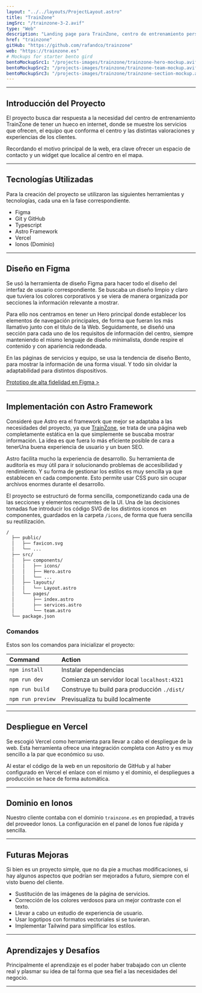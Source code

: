 ```yaml
---
layout: "../../layouts/ProjectLayout.astro"
title: "TrainZone"
imgSrc: "/trainzone-3-2.avif"
type: "Web"
description: "Landing page para TrainZone, centro de entrenamiento personal. Web diseñada en Figma y desarrollada con Astro."
href: "trainzone"
gitHub: "https://github.com/rafandco/trainzone"
web: "https://trainzone.es"
# Mockups for starter bento gird
bentoMockupSrc1: "/projects-images/trainzone/trainzone-hero-mockup.avif"
bentoMockupSrc2: "/projects-images/trainzone/trainzone-team-mockup.avif"
bentoMockupSrc3: "/projects-images/trainzone/trainzone-section-mockup.avif"
---
```


---

## Introducción del Proyecto

El proyecto busca dar respuesta a la necesidad del centro de entrenamiento TrainZone de tener un hueco en internet, donde se muestre los servicios que ofrecen, el equipo que conforma el centro y las distintas valoraciones y experiencias de los clientes.

Recordando el motivo principal de la web, era clave ofrecer un espacio de contacto y un widget que localice al centro en el mapa.

---

## Tecnologías Utilizadas

Para la creación del proyecto se utilizaron las siguientes herramientas y tecnologías, cada una en la fase correspondiente.

- Figma
- Git y GitHub
- Typescript
- Astro Framework
- Vercel
- Ionos (Dominio)

---

## Diseño en Figma

Se usó la herramienta de diseño Figma para hacer todo el diseño del interfaz de usuario correspondiente. Se buscaba un diseño limpio y claro que tuviera los colores corporativos y se viera de manera organizada por secciones la información relevante a mostrar.

Para ello nos centramos en tener un Hero principal donde establecer los elementos de navegación principales, de forma que fueran los más llamativo junto con el título de la Web. Seguidamente, se diseñó una sección para cada uno de los requisitos de información del centro, siempre manteniendo el mismo lenguaje de diseño minimalista, donde respire el contenido y con apariencia redondeada.

En las páginas de servicios y equipo, se usa la tendencia de diseño Bento, para mostrar la información de una forma visual. Y todo sin olvidar la adaptabilidad para distintos dispositivos.

[Prototipo de alta fidelidad en Figma >](https://www.figma.com/file/zsKnK0DEcB6BxOKwOK05aN/TrainZone?type=design&node-id=0%3A1&mode=design&t=ajzu1caT4KjcIpAo-1)

---

## Implementación con Astro Framework

Consideré que Astro era el framework que mejor se adaptaba a las necesidades del proyecto, ya que [TrainZone](https://trainzone.es), se trata de una página web completamente estática en la que simplemente se buscaba mostrar información. La idea es que fuera lo más eficiente posible de cara a tenerUna buena experiencia de usuario y un buen SEO.

Astro facilita mucho la experiencia de desarrollo. Su herramienta de auditoría es muy útil para ir solucionando problemas de accesibilidad y rendimiento. Y su forma de gestionar los estilos es muy sencilla ya que establecen en cada componente. Esto permite usar CSS puro sin ocupar archivos enormes durante el desarrollo.

El proyecto se estructuró de forma sencilla, componetizando cada una de las secciones y elementos recurrentes de la UI. Una de las decisiones tomadas fue introducir los código SVG de los distintos iconos en componentes, guardados en la carpeta `/icons`, de forma que fuera sencilla su reutilización.

```bash
/
  ├── public/
  │   ├── favicon.svg
  │   └── ...
  ├── src/
  │   ├── components/
  │   │   ├── icons/
  │   │   ├── Hero.astro
  │   │   └── ...
  │   ├── layouts/
  │   │   └── Layout.astro
  │   └── pages/
  │       ├── index.astro
  │       ├── services.astro
  │       └── team.astro
  └── package.json
```

### Comandos

Estos son los comandos para inicializar el proyecto:

| Command           | Action                                       |
| :---------------- | :------------------------------------------- |
| `npm install`     | Instalar dependencias                        |
| `npm run dev`     | Comienza un servidor local `localhost:4321`  |
| `npm run build`   | Construye tu build para producción `./dist/` |
| `npm run preview` | Previsualiza tu build localmente             |

---

## Despliegue en Vercel

Se escogió Vercel como herramienta para llevar a cabo el despliegue de la web. Esta herramienta ofrece una integración completa con Astro y es muy sencillo a la par que económico su uso.

Al estar el código de la web en un repositorio de GitHub y al haber configurado en Vercel el enlace con el mismo y el dominio, el despliegues a producción se hace de forma automática.

---

## Dominio en Ionos

Nuestro cliente contaba con el dominio `trainzone.es` en propiedad, a través del proveedor Ionos.
La configuración en el panel de Ionos fue rápida y sencilla.

---

## Futuras Mejoras

Si bien es un proyecto simple, que no da pie a muchas modificaciones, si hay algunos aspectos que podrían ser mejorados a futuro, siempre con el visto bueno del cliente.

- Sustitución de las imágenes de la página de servicios.
- Corrección de los colores verdosos para un mejor contraste con el texto.
- Llevar a cabo un estudio de experiencia de usuario.
- Usar logotipos con formatos vectoriales si se tuvieran.
- Implementar Tailwind para simplificar los estilos.

---

## Aprendizajes y Desafíos

Principalmente el aprendizaje es el poder haber trabajado con un cliente real y plasmar su idea de tal forma que sea fiel a las necesidades del negocio.

---
